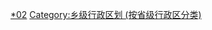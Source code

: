 [[Category:天津行政区划|*02]]
[[Category:乡级行政区划_(按省级行政区分类)|Category:乡级行政区划 (按省级行政区分类)]]
{{catmore|乡级行政区划}}